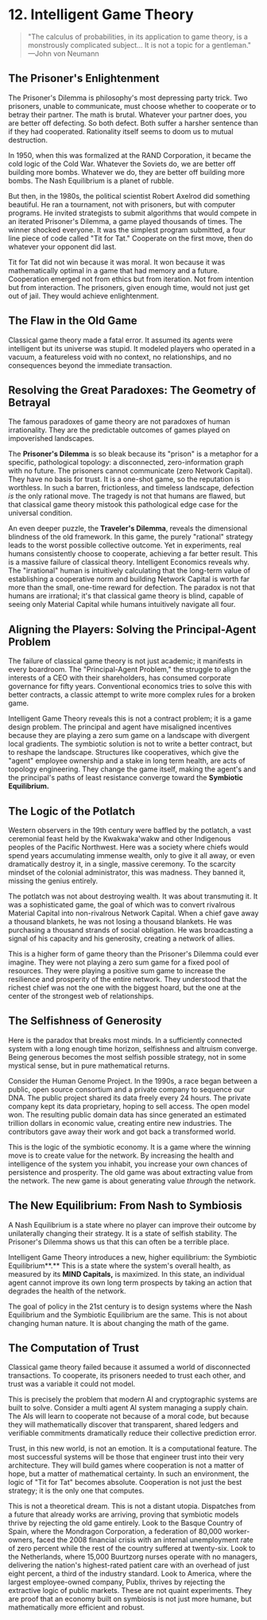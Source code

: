 # 12. Intelligent Game Theory

> "The calculus of probabilities, in its application to game theory, is a monstrously complicated subject... It is not a topic for a gentleman."
> —John von Neumann

## The Prisoner's Enlightenment

The Prisoner's Dilemma is philosophy's most depressing party trick. Two prisoners, unable to communicate, must choose whether to cooperate or to betray their partner. The math is brutal. Whatever your partner does, you are better off defecting. So both defect. Both suffer a harsher sentence than if they had cooperated. Rationality itself seems to doom us to mutual destruction.

In 1950, when this was formalized at the RAND Corporation, it became the cold logic of the Cold War. Whatever the Soviets do, we are better off building more bombs. Whatever we do, they are better off building more bombs. The Nash Equilibrium is a planet of rubble.

But then, in the 1980s, the political scientist Robert Axelrod did something beautiful. He ran a tournament, not with prisoners, but with computer programs. He invited strategists to submit algorithms that would compete in an iterated Prisoner's Dilemma, a game played thousands of times. The winner shocked everyone. It was the simplest program submitted, a four line piece of code called "Tit for Tat." Cooperate on the first move, then do whatever your opponent did last.

Tit for Tat did not win because it was moral. It won because it was mathematically optimal in a game that had memory and a future. Cooperation emerged not from ethics but from iteration. Not from intention but from interaction. The prisoners, given enough time, would not just get out of jail. They would achieve enlightenment.

## The Flaw in the Old Game

Classical game theory made a fatal error. It assumed its agents were intelligent but its universe was stupid. It modeled players who operated in a vacuum, a featureless void with no context, no relationships, and no consequences beyond the immediate transaction.

## Resolving the Great Paradoxes: The Geometry of Betrayal

The famous paradoxes of game theory are not paradoxes of human irrationality. They are the predictable outcomes of games played on impoverished landscapes.

The **Prisoner's Dilemma** is so bleak because its "prison" is a metaphor for a specific, pathological topology: a disconnected, zero-information graph with no future. The prisoners cannot communicate (zero Network Capital). They have no basis for trust. It is a one-shot game, so the reputation is worthless. In such a barren, frictionless, and timeless landscape, defection _is_ the only rational move. The tragedy is not that humans are flawed, but that classical game theory mistook this pathological edge case for the universal condition.

An even deeper puzzle, the **Traveler's Dilemma**, reveals the dimensional blindness of the old framework. In this game, the purely "rational" strategy leads to the worst possible collective outcome. Yet in experiments, real humans consistently choose to cooperate, achieving a far better result. This is a massive failure of classical theory. Intelligent Economics reveals why. The "irrational" human is intuitively calculating that the long-term value of establishing a cooperative norm and building Network Capital is worth far more than the small, one-time reward for defection. The paradox is not that humans are irrational; it's that classical game theory is blind, capable of seeing only Material Capital while humans intuitively navigate all four.

## Aligning the Players: Solving the Principal-Agent Problem

The failure of classical game theory is not just academic; it manifests in every boardroom. The "Principal-Agent Problem," the struggle to align the interests of a CEO with their shareholders, has consumed corporate governance for fifty years. Conventional economics tries to solve this with better contracts, a classic attempt to write more complex rules for a broken game.

Intelligent Game Theory reveals this is not a contract problem; it is a game design problem. The principal and agent have misaligned incentives because they are playing a zero sum game on a landscape with divergent local gradients. The symbiotic solution is not to write a better contract, but to reshape the landscape. Structures like cooperatives, which give the "agent" employee ownership and a stake in long term health, are acts of topology engineering. They change the game itself, making the agent's and the principal's paths of least resistance converge toward the **Symbiotic Equilibrium.**

## The Logic of the Potlatch

Western observers in the 19th century were baffled by the potlatch, a vast ceremonial feast held by the Kwakwaka'wakw and other Indigenous peoples of the Pacific Northwest. Here was a society where chiefs would spend years accumulating immense wealth, only to give it all away, or even dramatically destroy it, in a single, massive ceremony. To the scarcity mindset of the colonial administrator, this was madness. They banned it, missing the genius entirely.

The potlatch was not about destroying wealth. It was about transmuting it. It was a sophisticated game, the goal of which was to convert rivalrous Material Capital into non-rivalrous Network Capital. When a chief gave away a thousand blankets, he was not losing a thousand blankets. He was purchasing a thousand strands of social obligation. He was broadcasting a signal of his capacity and his generosity, creating a network of allies.

This is a higher form of game theory than the Prisoner's Dilemma could ever imagine. They were not playing a zero sum game for a fixed pool of resources. They were playing a positive sum game to increase the resilience and prosperity of the entire network. They understood that the richest chief was not the one with the biggest hoard, but the one at the center of the strongest web of relationships.

## The Selfishness of Generosity

Here is the paradox that breaks most minds. In a sufficiently connected system with a long enough time horizon, selfishness and altruism converge. Being generous becomes the most selfish possible strategy, not in some mystical sense, but in pure mathematical returns.

Consider the Human Genome Project. In the 1990s, a race began between a public, open source consortium and a private company to sequence our DNA. The public project shared its data freely every 24 hours. The private company kept its data proprietary, hoping to sell access. The open model won. The resulting public domain data has since generated an estimated trillion dollars in economic value, creating entire new industries. The contributors gave away their work and got back a transformed world.

This is the logic of the symbiotic economy. It is a game where the winning move is to create value for the network. By increasing the health and intelligence of the system you inhabit, you increase your own chances of persistence and prosperity. The old game was about extracting value from the network. The new game is about generating value _through_ the network.

## The New Equilibrium: From Nash to Symbiosis

A Nash Equilibrium is a state where no player can improve their outcome by unilaterally changing their strategy. It is a state of selfish stability. The Prisoner's Dilemma shows us that this can often be a terrible place.

Intelligent Game Theory introduces a new, higher equilibrium: the Symbiotic Equilibrium**.** This is a state where the system's overall health, as measured by its **MIND Capitals,** is maximized. In this state, an individual agent cannot improve its own long term prospects by taking an action that degrades the health of the network.

The goal of policy in the 21st century is to design systems where the Nash Equilibrium and the Symbiotic Equilibrium are the same. This is not about changing human nature. It is about changing the math of the game.

## The Computation of Trust

Classical game theory failed because it assumed a world of disconnected transactions. To cooperate, its prisoners needed to trust each other, and trust was a variable it could not model.

This is precisely the problem that modern AI and cryptographic systems are built to solve. Consider a multi agent AI system managing a supply chain. The AIs will learn to cooperate not because of a moral code, but because they will mathematically discover that transparent, shared ledgers and verifiable commitments dramatically reduce their collective prediction error.

Trust, in this new world, is not an emotion. It is a computational feature. The most successful systems will be those that engineer trust into their very architecture. They will build games where cooperation is not a matter of hope, but a matter of mathematical certainty. In such an environment, the logic of "Tit for Tat" becomes absolute. Cooperation is not just the best strategy; it is the only one that computes.

This is not a theoretical dream. This is not a distant utopia. Dispatches from a future that already works are arriving, proving that symbiotic models thrive by rejecting the old game entirely. Look to the Basque Country of Spain, where the Mondragon Corporation, a federation of 80,000 worker-owners, faced the 2008 financial crisis with an internal unemployment rate of zero percent while the rest of the country suffered at twenty-six. Look to the Netherlands, where 15,000 Buurtzorg nurses operate with no managers, delivering the nation's highest-rated patient care with an overhead of just eight percent, a third of the industry standard. Look to America, where the largest employee-owned company, Publix, thrives by rejecting the extractive logic of public markets. These are not quaint experiments. They are proof that an economy built on symbiosis is not just more humane, but mathematically more efficient and robust.
